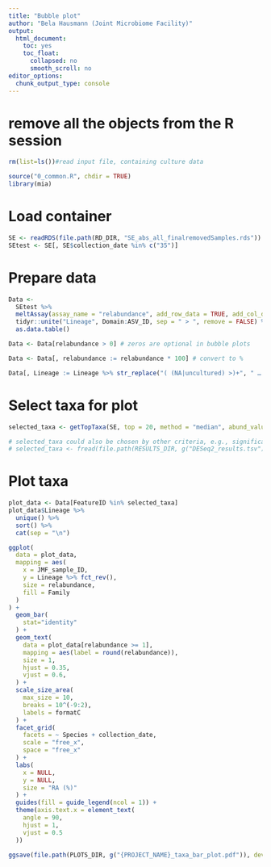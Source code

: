 ```yaml
---
title: "Bubble plot"
author: "Bela Hausmann (Joint Microbiome Facility)"
output:
  html_document:
    toc: yes
    toc_float:
      collapsed: no
      smooth_scroll: no
editor_options: 
  chunk_output_type: console
---
```


# remove all the objects from the R session
```r
rm(list=ls())#read input file, containing culture data
```

```r
source("0_common.R", chdir = TRUE)
library(mia)
```


# Load container

```r
SE <- readRDS(file.path(RD_DIR, "SE_abs_all_finalremovedSamples.rds"))
SEtest <- SE[, SE$collection_date %in% c("35")]
```


# Prepare data

```r
Data <-
  SEtest %>%
  meltAssay(assay_name = "relabundance", add_row_data = TRUE, add_col_data = TRUE) %>%
  tidyr::unite("Lineage", Domain:ASV_ID, sep = " > ", remove = FALSE) %>%
  as.data.table()

Data <- Data[relabundance > 0] # zeros are optional in bubble plots
```

```r
Data <- Data[, relabundance := relabundance * 100] # convert to %
```

```r
Data[, Lineage := Lineage %>% str_replace("( (NA|uncultured) >)+", " … >")]
```



# Select taxa for plot

```r
selected_taxa <- getTopTaxa(SE, top = 20, method = "median", abund_values = "relabundance")
```

```r
# selected_taxa could also be chosen by other criteria, e.g., significantly differential abundant ASVs:
# selected_taxa <- fread(file.path(RESULTS_DIR, g("DESeq2_results.tsv")))[padj <= 0.05, Feature_ID]
```


# Plot taxa

```r
plot_data <- Data[FeatureID %in% selected_taxa]
plot_data$Lineage %>%
  unique() %>%
  sort() %>%
  cat(sep = "\n")
```

```r
ggplot(
  data = plot_data,
  mapping = aes(
    x = JMF_sample_ID,
    y = Lineage %>% fct_rev(),
    size = relabundance,
    fill = Family
  )
) +
  geom_bar(
    stat="identity"
  ) +
  geom_text(
    data = plot_data[relabundance >= 1],
    mapping = aes(label = round(relabundance)),
    size = 1,
    hjust = 0.35,
    vjust = 0.6,
  ) +
  scale_size_area(
    max_size = 10,
    breaks = 10^(-9:2),
    labels = formatC
  ) +
  facet_grid(
    facets = ~ Species + collection_date,
    scale = "free_x",
    space = "free_x"
  ) +
  labs(
    x = NULL,
    y = NULL,
    size = "RA (%)"
  ) +
  guides(fill = guide_legend(ncol = 1)) +
  theme(axis.text.x = element_text(
    angle = 90,
    hjust = 1,
    vjust = 0.5
  ))

ggsave(file.path(PLOTS_DIR, g("{PROJECT_NAME}_taxa_bar_plot.pdf")), device = cairo_pdf, width = 26, height = 8, limitsize = FALSE)
```

